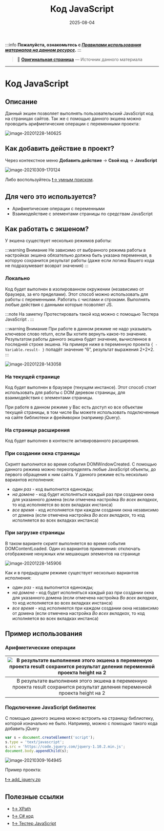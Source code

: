 ﻿---
sidebar_position: 2
title: "Код JavaScript"
description: ""
date: "2025-08-04"
converted: true
originalFile: "Код JavaScript.txt"
targetUrl: "https://zennolab.atlassian.net/wiki/spaces/RU/pages/489259137/JavaScript"
---
:::info **Пожалуйста, ознакомьтесь с [*Правилами использования материалов на данном ресурсе*](../Disclaimer).**
:::

> 🔗 **[Оригинальная страница](https://zennolab.atlassian.net/wiki/spaces/RU/pages/489259137/JavaScript)** — Источник данного материала

_______________________________________________  
# Код JavaScript

  

## Описание

Данный экшен позволяет выполнять пользовательский JavaScript код на страницах сайтов. Так же с помощью данного экшена можно проводить арифметические операции с переменными проекта:

![image-20201228-140625](./assets/Код_JavaScript/Код_JavaScript_pic1.png)



  

## Как добавить действие в проект?

Через контекстное меню **Добавить действие** → **Свой код** → **JavaScript**

![image-20210309-170124](./assets/Код_JavaScript/Код_JavaScript_pic2.png)



Либо воспользуйтесь [❗→ умным поиском](https://zennolab.atlassian.net/wiki/spaces/RU/pages/506200090/ProjectMaker+7#%D0%A3%D0%BC%D0%BD%D1%8B%D0%B9-%D0%BF%D0%BE%D0%B8%D1%81%D0%BA-%D0%B4%D0%B5%D0%B9%D1%81%D1%82%D0%B2%D0%B8%D0%B9 "https://zennolab.atlassian.net/wiki/spaces/RU/pages/506200090/ProjectMaker+7#%D0%A3%D0%BC%D0%BD%D1%8B%D0%B9-%D0%BF%D0%BE%D0%B8%D1%81%D0%BA-%D0%B4%D0%B5%D0%B9%D1%81%D1%82%D0%B2%D0%B8%D0%B9").

  

## Для чего это используется?

- Арифметические операции с переменными
- Взаимодействие с элементами страницы по средствам JavaScript

  

## Как работать с экшеном?

У экшена существует несколько режимов работы:

:::warning Внимание
Не зависимо от выбранного режима работы в настройках экшена обязательно должна быть указана переменная, в которую сохранится результат работы (даже если логика Вашего кода не подразумевает возврат значения)
:::

### Локально

Код будет выполнен в изолированном окружении (независимо от браузера, за его пределами). Этот способ можно использовать для работы с переменными. Работать с числами и строками. Выполнять любые действия с данными которые позволяет JS.

:::note На заметку
Протестировать такой код можно с помощью Тестера JavaScript .
:::

:::warning Внимание
При работе в данном режиме не надо указывать ключевое слово return, если Вы хотите вернуть какое-то значение. Результатом работы данного экшена будет значение, вычисленное в последней строке экшена. На примере ниже в переменную проекта `{ -Variable.result- }` попадёт значение “6”, результат выражения 2+2\*2.
:::

![image-20201228-143058](./assets/Код_JavaScript/Код_JavaScript_pic3.png)



  

### На текущей странице

Код будет выполнен в браузере (текущем инстансе). Этот способ стоит использовать для работы с DOM деревом страницы, для взаимодействия с элементами страницы.

При работе в данном режиме у Вас есть доступ ко все объектам текущей страницы, в том числе Вы можете использовать подключенные на сайте библиотеки и фреймворки (например jQuery).

### На странице расширения

Код будет выполнен в контексте активированного расширения.

### При создании окна страницы

Скрипт выполнится во время события DOMWindowCreated. С помощью данного режима можно переопределять любые JavaScript объекты, до первого обращения к ним сайта. У данного режиме есть несколько вариантов исполнения:

- *один раз* - код выполнится единожды;  
- *на домене* - код будет исполняться каждый раз при создании окна для указанного домена (если отмечена настройка *Во всех вкладках*, то код исполняется во всех вкладках инстанса)  
- *все время* - код исполняется при каждом создании окна независимо от домена (если отмечена настройка *Во всех вкладках*, то код исполняется во всех вкладках инстанса)  

### При загрузке страницы

В таком варианте скрипт выполняется во время события DOMContentLoaded. Один из вариантов применения: отключать отображение ненужных или мешающих элементов на странице

![image-20201228-145906](./assets/Код_JavaScript/Код_JavaScript_pic4.png)



Как и в предыдущем режиме существует несколько вариантов исполнения:

- *один раз* - код выполнится единожды;  
- *на домене* - код будет исполняться каждый раз при создании окна для указанного домена (если отмечена настройка *Во всех вкладках*, то код исполняется во всех вкладках инстанса)  
- *все время* - код исполняется при каждом создании окна независимо от домена (если отмечена настройка *Во всех вкладках*, то код исполняется во всех вкладках инстанса)  

  

## Пример использования

### Арифметические операции

| ![В результате выполнения этого экшена в переменную проекта result сохранится результат деления переменной проекта height на 2](./assets/Код_JavaScript/Код_JavaScript_pic5.png) |
| :--: |
| В результате выполнения этого экшена в переменную проекта result сохранится результат деления переменной проекта height на 2 |



### Подключение JavaScript библиотек

С помощью данного экшена можно встроить на страницу библиотеку, которой изначально не было. Например, можно с помощью такого кода добавить jQuery 

```javascript
var s = document.createElement('script');
s.type = 'text/javascript';
s.src = 'https://code.jquery.com/jquery-1.10.2.min.js';
document.body.appendChild(s);
```

![image-20210309-164945](./assets/Код_JavaScript/Код_JavaScript_pic6.png)



Пример проекта:

[❗→ add_jquery.zp](https://media-cdn.atlassian.com/file/d5851ee7-e11a-463f-825b-4054eed46947/image/cdn?allowAnimated=true&amp;client=a39ef20a-45b0-4258-a1f9-dace57692ad1&amp;collection=contentId-489259137&amp;height=125&amp;max-age=2592000&amp;mode=full-fit&amp;source=mediaCard&amp;token=eyJhbGciOiJIUzI1NiJ9.eyJpc3MiOiJhMzllZjIwYS00NWIwLTQyNTgtYTFmOS1kYWNlNTc2OTJhZDEiLCJhY2Nlc3MiOnsidXJuOmZpbGVzdG9yZTpjb2xsZWN0aW9uOmNvbnRlbnRJZC00ODkyNTkxMzciOlsicmVhZCJdfSwiZXhwIjoxNzU0MzMzNTcwLCJuYmYiOjE3NTQzMzA2OTB9.oajMLZ-FU_wOrd39EzbMRE2YIN39kg0O2Hz3XAo9Klo&amp;width=156)

## Полезные ссылки

- [❗→ XPath](https://zennolab.atlassian.net/wiki/spaces/RU/pages/862093419 "https://zennolab.atlassian.net/wiki/spaces/RU/pages/862093419")
- [❗→ C# код](https://zennolab.atlassian.net/wiki/spaces/RU/pages/492011596/C+.net "https://zennolab.atlassian.net/wiki/spaces/RU/pages/492011596/C+.net")
- [❗→ Тестер JavaScript](https://zennolab.atlassian.net/wiki/spaces/RU/pages/534086128 "https://zennolab.atlassian.net/wiki/spaces/RU/pages/534086128")